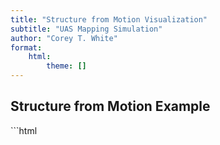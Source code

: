 ```yaml
---
title: "Structure from Motion Visualization"
subtitle: "UAS Mapping Simulation"
author: "Corey T. White"
format:
    html:
        theme: []
---
```


## Structure from Motion Example

```html
<html lang="en">
<head>
    <meta charset="UTF-8">
    <meta name="viewport" content="width=device-width, initial-scale=1.0">
    <title>Structure from Motion Visualization - Correctly Positioned Anchor Points</title>
    <style>
        /* body {
            overflow: hidden;
            display: flex;
            justify-content: center;
            align-items: center;
            height: 100vh;
            /* background-color: #000; */
        } */

        canvas {
            display: block;
            width: 100%;
            /* height: 100%; */
        }
    </style>
</head>
<body>
    <script src="https://cdnjs.cloudflare.com/ajax/libs/three.js/r128/three.min.js"></script>
    <script src="https://cdn.jsdelivr.net/npm/three@0.128.0/examples/js/controls/OrbitControls.js"></script>
    <script src="https://cdnjs.cloudflare.com/ajax/libs/simplex-noise/2.4.0/simplex-noise.min.js"></script>
    <!-- <script src="https://cdnjs.cloudflare.com/ajax/libs/dat-gui/0.7.6/dat.gui.min.js"></script> -->
    <script>

        // Create a GUI
        // const gui = new dat.GUI();

        // Parameters object
        const params = {
            numAnchorPoints: 10, // Default number of anchor points
            terrainSize: 100 // Default terrain size
        };

        // Add controls to the GUI
        // gui.add(params, 'numAnchorPoints', 1, 100).name('Anchor Points').onChange(updateAnchorPoints);
        // gui.add(params, 'terrainSize', 10, 500).name('Terrain Size').onChange(updateTerrain);

        // Function to update anchor points
        // function updateAnchorPoints(value) {
        //     // Logic to update the number of anchor points
        //     // For example, regenerate anchor points based on the new value
        //     anchorPoints = createAnchorPoints(geometry, value, terrain);
        // }

        // // Function to update terrain
        // function updateTerrain(value) {
        //     // Logic to update the terrain size
        //     // For example, regenerate the terrain based on the new value
        //     generateTerrain(value);
        // }

        // Set up the scene, camera, and renderer
        const scene = new THREE.Scene();
        const camera = new THREE.PerspectiveCamera(75, window.innerWidth / window.innerHeight, 0.1, 1000);
        const renderer = new THREE.WebGLRenderer({ antialias: true });
        renderer.setSize(window.innerWidth, window.innerHeight);
        document.body.appendChild(renderer.domElement);

        // Add ambient light
        const ambientLight = new THREE.AmbientLight(0xffffff, 0.5);
        scene.add(ambientLight);

        // Add directional light
        const directionalLight = new THREE.DirectionalLight(0xffffff, 1);
        directionalLight.position.set(5, 5, 5).normalize();
        scene.add(directionalLight);

        // Simplex noise instance
        const simplex = new SimplexNoise();

        // Create a DSM using PlaneBufferGeometry and subtle simplex noise
        const widthSegments = 100;
        const heightSegments = 100;
        const geometry = new THREE.PlaneBufferGeometry(10, 10, widthSegments, heightSegments);

        // Modify the z-coordinates of the vertices using simplex noise with reduced amplitude
        const vertices = geometry.attributes.position.array;
        for (let i = 0; i < vertices.length; i += 3) {
            const x = vertices[i];
            const y = vertices[i + 1];
            vertices[i + 2] = simplex.noise2D(x * 0.3, y * 0.3) * 0.4; // Reduced amplitude for a more subtle terrain
        }

        geometry.computeVertexNormals(); // Recompute normals after modifying vertices

        const material = new THREE.MeshStandardMaterial({ color: 0x228b22, wireframe: true });
        const terrain = new THREE.Mesh(geometry, material);
        terrain.rotation.x = -Math.PI / 2; // Rotate to make it horizontal
        scene.add(terrain);

        // Function to create anchor points directly on the DSM's surface
        function createAnchorPoints(bufferGeometry, numPoints, terrain) {
            const positions = bufferGeometry.attributes.position.array;
            const points = [];

            for (let i = 0; i < numPoints; i++) {
                // Randomly select a vertex from the geometry
                const index = Math.floor(Math.random() * (positions.length / 3)) * 3;

                // Create a point at this vertex
                const point = new THREE.Vector3(
                    positions[index],
                    positions[index + 1],
                    positions[index + 2]
                );

                // Apply the terrain's rotation to the anchor points
                point.applyMatrix3(terrain.matrixWorld);

                points.push(point);
            }
            return points;
        }

        // Correctly place anchor points on the terrain surface after rotation
        const anchorPoints = createAnchorPoints(geometry, 50, terrain);
        const anchorMaterial = new THREE.PointsMaterial({ color: 0xff0000, size: 0.25 });
        const anchorGeometry = new THREE.BufferGeometry().setFromPoints(anchorPoints);

        const anchorMesh = new THREE.Points(anchorGeometry, anchorMaterial);
        scene.add(anchorMesh);

        // Function to create a camera representation
        function createCameraRepresentation(position, color = 0x0000ff) {
            const cameraGeometry = new THREE.SphereGeometry(0.1, 32, 32);
            const cameraMaterial = new THREE.MeshBasicMaterial({ color });
            const cameraMesh = new THREE.Mesh(cameraGeometry, cameraMaterial);
            cameraMesh.position.copy(position);
            scene.add(cameraMesh);
            return cameraMesh;
        }

        // Create a UAV camera path for two passes
        // const uavPath1 = [];
        // const uavPath2 = [];
        // for (let i = 0; i <= 1; i += 0.01) {
        //     const x = 5 * (i * 2 - 1);
        //     const z = 5 * (i * 2 - 1);
        //     uavPath1.push(new THREE.Vector3(x, 3, z));
        //     uavPath2.push(new THREE.Vector3(x, 3.5, -z));
        // }

         // Create realistic UAV camera paths (grid pattern)
        // const uavPath1 = [];
        // const uavPath2 = [];
        // for (let i = -5; i <= 5; i += 0.25) {
        //     for (let j = -5; j <= 5; j += 0.25) {
        //         uavPath1.push(new THREE.Vector3(3, 3, j));
        //         uavPath2.push(new THREE.Vector3(i, 3.5, j));
        //     }
        // }const uavCamera2 = createCameraRepresentation(uavPath2[0], 0xff0000);

        // Define the boundaries and step sizes
        const startX = -5;
        const endX = 5;
        const startY = 3;
        const endY = 3;
        const startZ = -5;
        const endZ = 5;
        const stepSize = 0.25;
        const rowDistance = 0.25;

        // Create realistic UAV camera paths (lawnmower pattern)
        const uavPath1 = [];
        const uavPath2 = [];

        let direction = 1; // 1 for forward, -1 for backward

        for (let z = startZ; z <= endZ; z += rowDistance) {
            if (direction === 1) {
                for (let x = startX; x <= endX; x += stepSize) {
                    uavPath1.push(new THREE.Vector3(x, startY, z));
                    uavPath2.push(new THREE.Vector3(x, endY, z));
                }
            } else {
                for (let x = endX; x >= startX; x -= stepSize) {
                    uavPath1.push(new THREE.Vector3(x, startY, z));
                    uavPath2.push(new THREE.Vector3(x, endY, z));
                }
            }
            direction *= -1; // Change direction at the end of each row
        }

        // Create geometry and add points from uavPath1
        const uavlineGeometry = new THREE.BufferGeometry().setFromPoints(uavPath1[0]);

        // Create a dashed line material
        const uavlineMaterial = new THREE.LineDashedMaterial({
            color: 0xff0000, // Red color
            dashSize: 0.1, // Length of dashes
            gapSize: 0.1, // Length of gaps between dashes
        });

        // Create the line object
        const uavLine = new THREE.Line(uavlineGeometry, uavlineMaterial);
        uavLine.computeLineDistances(); // Required for dashed lines

        // Add the line to the scene
        scene.add(uavLine);

        // Create a box to represent the UAV's field of view
        // const boxGeometry = new THREE.BoxGeometry(1, 1, 1);
        // const boxMaterial = new THREE.MeshBasicMaterial({ color: 0x00ff00, wireframe: true });
        // const uavFOVBox = new THREE.Mesh(boxGeometry, boxMaterial);
        // scene.add(uavFOVBox);

        // Create a plane to represent the UAV's field of view
        const planeGeometry = new THREE.PlaneGeometry(2, 2); // Adjust size as needed
        const planeMaterial = new THREE.MeshBasicMaterial({ color: 0x00ff00, side: THREE.DoubleSide }); // Solid fill color
        const uavFOVPlane = new THREE.Mesh(planeGeometry, planeMaterial);
        scene.add(uavFOVPlane);

        // // Create a plane to represent the UAV's field of view
        //     const aggPlaneGeometry = new THREE.PlaneGeometry(2, 2); // Adjust size as needed
        //     const aggPlaneMaterial = new THREE.MeshBasicMaterial({ color: 0xffffff, side: THREE.DoubleSide, wireframe: true }); // Solid fill color
        //     const aggUavFOVPlane = new THREE.Mesh(aggPlaneGeometry, aggPlaneMaterial);
        //     scene.add(aggUavFOVPlane)

        // Define initial position and rotation
        const initialPosition = new THREE.Vector3(0, 0, 0);
        const initialRotation = new THREE.Euler(-Math.PI / 2, 0, 0);

        let uavIndex = 0;
        const uavCamera1 = createCameraRepresentation(uavPath1[0], 0xff0000);
        const uavCamera2 = createCameraRepresentation(uavPath2[0], 0x0000ff);
        

        // Camera frustum visualization for UAV cameras
        const uavFrustum1 = new THREE.CameraHelper(camera);
        const uavFrustum2 = new THREE.CameraHelper(camera);
        scene.add(uavFrustum1);
        scene.add(uavFrustum2);

        // Function to create and return line between two points
        function createLine(pointA, pointB, color = 0xffffff) {
            const geometry = new THREE.BufferGeometry().setFromPoints([pointA, pointB]);
            const material = new THREE.LineBasicMaterial({ color });
            const line = new THREE.Line(geometry, material);
            scene.add(line);
            return line;
        }

        // Store the lines for each pass
        const linesPass1 = [];
        const linesPass2 = [];

        // Create lines from the UAV cameras to anchor points
        anchorPoints.forEach(point => {
            linesPass1.push(createLine(uavPath1[0], point, 0xff00ff));
            linesPass2.push(createLine(uavPath2[0], point, 0x00ffff));
        });

        // Simulate feature matching between passes
        function createFeatureMatchingLines(pointsA, pointsB, color = 0xffd700) {
            pointsA.forEach((pointA, index) => {
                const pointB = pointsB[index];
                const lineGeometry = new THREE.BufferGeometry().setFromPoints([pointA, pointB]);
                const lineMaterial = new THREE.LineBasicMaterial({ color });
                const line = new THREE.Line(lineGeometry, lineMaterial);
                scene.add(line);
            });
        }

        // Create feature matching lines between two UAV passes
        createFeatureMatchingLines(anchorPoints, anchorPoints);

        // OrbitControls for user interaction
        const controls = new THREE.OrbitControls(camera, renderer.domElement);
        controls.enableDamping = true;
        controls.dampingFactor = 0.25;
        controls.enableZoom = true;

        camera.position.z = 15;

        let lastUpdateTime = 0;
        const updateInterval = 50; // Time in milliseconds between updates
        function animate(t) {
            requestAnimationFrame(animate);
            // Calculate the time elapsed since the last update
            const elapsedTime = t - lastUpdateTime;

            if (elapsedTime >= updateInterval) {
            // Move the UAV cameras along their paths
            uavIndex = (uavIndex + 1) % uavPath1.length;
            uavCamera1.position.copy(uavPath1[uavIndex]);
            uavCamera2.position.copy(uavPath2[uavIndex]);

            if (uavIndex < uavPath1.length - 1) {
                uavIndex++;
                const newPoints = uavPath1.slice(0, uavIndex + 1);
                uavlineGeometry.setFromPoints(newPoints);
                uavLine.computeLineDistances(); // Required for dashed lines
            }

            // Update the positions of the lines to keep them connected to the moving UAV cameras
            linesPass1.forEach((line, index) => {
                const linePositions = line.geometry.attributes.position.array;
                const anchorPoint = anchorPoints[index];

                // Update the line's start point (UAV camera position)
                linePositions[0] = uavCamera1.position.x;
                linePositions[1] = uavCamera1.position.y;
                linePositions[2] = uavCamera1.position.z;

                // Update the line's endpoint (anchor point on the terrain)
                linePositions[3] = anchorPoint.x;
                linePositions[4] = anchorPoint.y;
                linePositions[5] = anchorPoint.z;

                line.geometry.attributes.position.needsUpdate = true;
            });

            linesPass2.forEach((line, index) => {
                const linePositions = line.geometry.attributes.position.array;
                const anchorPoint = anchorPoints[index];

                // Update the line's start point (UAV camera position)
                linePositions[0] = uavCamera2.position.x;
                linePositions[1] = uavCamera2.position.y;
                linePositions[2] = uavCamera2.position.z;

                // Update the line's endpoint (anchor point on the terrain)
                linePositions[3] = anchorPoint.x;
                linePositions[4] = anchorPoint.y;
                linePositions[5] = anchorPoint.z;

                line.geometry.attributes.position.needsUpdate = true;
            });

            // // Update the UAV's field of view box position
            // uavFOVBox.position.copy(uavCamera1.position);

            //  // Create a plane to represent the UAV's field of view
            const aggPlaneGeometry = new THREE.PlaneGeometry(2, 2); // Adjust size as needed
            const aggPlaneMaterial = new THREE.MeshBasicMaterial({ color: 0xffffff, side: THREE.DoubleSide, wireframe: true }); // Solid fill color
            const aggUavFOVPlane = new THREE.Mesh(aggPlaneGeometry, aggPlaneMaterial);
            scene.add(aggUavFOVPlane);

            // TODO: Figure out how to reset the aggUavFOVPlane at the end of the uav path
    

            // Update the UAV's field of view plane position and orientation
            aggUavFOVPlane.position.set(uavCamera1.position.x, 0, uavCamera1.position.z); // Set y to 0 to place it on the terrain surface
            aggUavFOVPlane.rotation.x = -Math.PI / 2; // Rotate to align with the terrain surface

            // Update the UAV's field of view plane position and orientation
            uavFOVPlane.position.set(uavCamera1.position.x, 0, uavCamera1.position.z); // Set y to 0 to place it on the terrain surface
            uavFOVPlane.rotation.x = -Math.PI / 2; // Rotate to align with the terrain surface

           
            // Update the last update time
            lastUpdateTime = t;
            }
  
             controls.update();
            renderer.render(scene, camera);
            
        }

        window.addEventListener('resize', () => {
            const width = window.innerWidth;
            const height = window.innerHeight;
            renderer.setSize(width, height);
            camera.aspect = width / height;
            camera.updateProjectionMatrix();
        });

        animate();
    </script>
</body>
</html>
